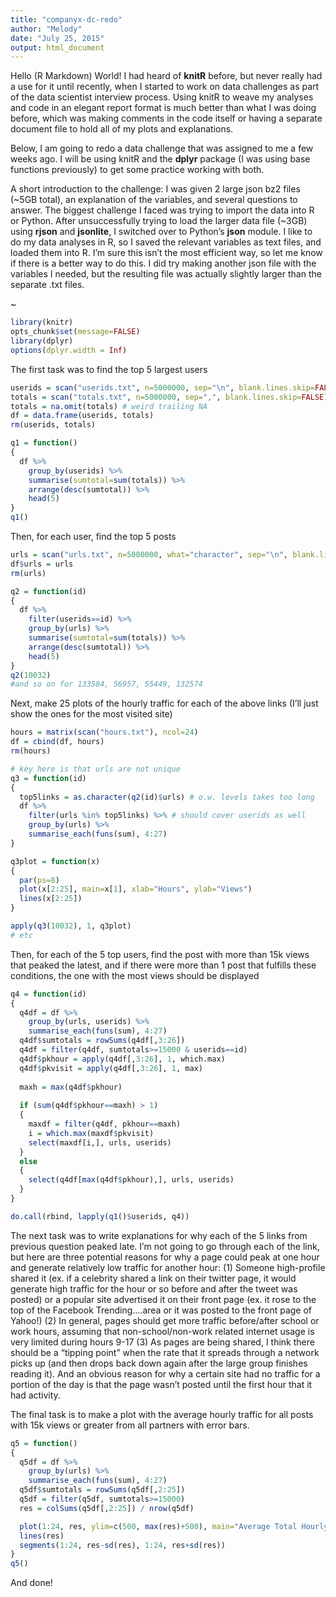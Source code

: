 ```yaml
---
title: "companyx-dc-redo"
author: "Melody"
date: "July 25, 2015"
output: html_document
---
```


Hello (R Markdown) World! I had heard of **knitR** before, but never really had a use for it until recently, when I started to work on data challenges as part of the data scientist interview process. Using knitR to weave my analyses and code in an elegant report format is much better than what I was doing before, which was making comments in the code itself or having a separate document file to hold all of my plots and explanations. 

Below, I am going to redo a data challenge that was assigned to me a few weeks ago. I will be using knitR and the **dplyr** package (I was using base functions previously) to get some practice working with both. 

A short introduction to the challenge: I was given 2 large json bz2 files (~5GB total), an explanation of the variables, and several questions to answer. The biggest challenge I faced was trying to import the data into R or Python. After unsuccessfully trying to load the larger data file (~3GB) using **rjson** and **jsonlite**, I switched over to Python's **json** module. I like to do my data analyses in R, so I saved the relevant variables as text files, and loaded them into R. I'm sure this isn't the most efficient way, so let me know if there is a better way to do this. I did try making another json file with the variables I needed, but the resulting file was actually slightly larger than the separate .txt files.

~

```r
library(knitr)
opts_chunk$set(message=FALSE)
library(dplyr)
options(dplyr.width = Inf)
```

The first task was to find the top 5 largest users 

```r
userids = scan("userids.txt", n=5000000, sep="\n", blank.lines.skip=FALSE) 
totals = scan("totals.txt", n=5000000, sep=",", blank.lines.skip=FALSE)
totals = na.omit(totals) # weird trailing NA
df = data.frame(userids, totals)
rm(userids, totals)

q1 = function()
{
  df %>% 
    group_by(userids) %>%
    summarise(sumtotal=sum(totals)) %>%
    arrange(desc(sumtotal)) %>%
    head(5)
}
q1() 
```

Then, for each user, find the top 5 posts 

```r
urls = scan("urls.txt", n=5000000, what="character", sep="\n", blank.lines.skip=FALSE)
df$urls = urls
rm(urls)

q2 = function(id)
{
  df %>%
    filter(userids==id) %>%
    group_by(urls) %>%
    summarise(sumtotal=sum(totals)) %>%
    arrange(desc(sumtotal)) %>%
    head(5)
}
q2(10032)
#and so on for 133584, 56957, 55449, 132574
```

Next, make 25 plots of the hourly traffic for each of the above links (I'll just show the ones for the most visited site)

```r
hours = matrix(scan("hours.txt"), ncol=24)
df = cbind(df, hours)
rm(hours)

# key here is that urls are not unique
q3 = function(id)
{
  top5links = as.character(q2(id)$urls) # o.w. levels takes too long
  df %>%
    filter(urls %in% top5links) %>% # should cover userids as well
    group_by(urls) %>%
    summarise_each(funs(sum), 4:27)
}

q3plot = function(x)
{
  par(ps=8)
  plot(x[2:25], main=x[1], xlab="Hours", ylab="Views") 
  lines(x[2:25])
}

apply(q3(10032), 1, q3plot)
# etc
```
Then, for each of the 5 top users, find the post with more than 15k views that peaked the latest, and if there were more than 1 post that fulfills these conditions, the one with the most views should be displayed

```r
q4 = function(id)
{
  q4df = df %>%
    group_by(urls, userids) %>%
    summarise_each(funs(sum), 4:27)
  q4df$sumtotals = rowSums(q4df[,3:26])
  q4df = filter(q4df, sumtotals>=15000 & userids==id)
  q4df$pkhour = apply(q4df[,3:26], 1, which.max)
  q4df$pkvisit = apply(q4df[,3:26], 1, max)
  
  maxh = max(q4df$pkhour)
  
  if (sum(q4df$pkhour==maxh) > 1)
  {
    maxdf = filter(q4df, pkhour==maxh)
    i = which.max(maxdf$pkvisit)
    select(maxdf[i,], urls, userids)
  }
  else
  {
    select(q4df[max(q4df$pkhour),], urls, userids)
  }
}

do.call(rbind, lapply(q1()$userids, q4))
```

The next task was to write explanations for why each of the 5 links from previous question peaked late. I'm not going to go through each of the link, but here are three potential reasons for why a page could peak at one hour and generate relatively low traffic for another hour: (1) Someone high-profile shared it (ex. if a celebrity shared a link on their twitter page, it would generate high traffic for the hour or so before and after the tweet was posted) or a popular site advertised it on their front page (ex. it rose to the top of the Facebook Trending....area or it was posted to the front page of Yahoo!) (2) In general, pages should get more traffic before/after school or work hours, assuming that non-school/non-work related internet usage is very limited during hours 9-17 (3) As pages are being shared, I think there should be a "tipping point" when the rate that it spreads through a network picks up (and then drops back down again after the large group finishes reading it). And an obvious reason for why a certain site had no traffic for a portion of the day is that the page wasn't posted until the first hour that it had activity.

The final task is to make a plot with the average hourly traffic for all posts with 15k views or greater from all partners with error bars. 

```r
q5 = function()
{
  q5df = df %>%
    group_by(urls) %>%
    summarise_each(funs(sum), 4:27)
  q5df$sumtotals = rowSums(q5df[,2:25])
  q5df = filter(q5df, sumtotals>=15000)
  res = colSums(q5df[,2:25]) / nrow(q5df)

  plot(1:24, res, ylim=c(500, max(res)+500), main="Average Total Hourly Traffic, Posts With >=15k Views", xlab="Hour", ylab="Views")
  lines(res)
  segments(1:24, res-sd(res), 1:24, res+sd(res))
}
q5()
```

And done! 
